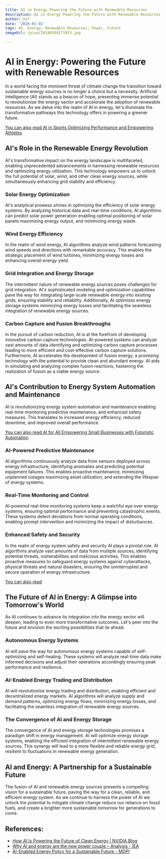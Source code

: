 ```yaml
---
title: AI in Energy Powering the Future with Renewable Resources
description: AI in Energy Powering the Future with Renewable Resources
author: Usf
date: '2024-01-02'
tags: AI, Energy, Renewable Resources, Power, Future
imageUrl: /pixa/20240109171953.jpg

---
```

# AI in Energy: Powering  the Future  with Renewable Resources

In a  world facing  the imminent threat  of climate change the transition toward sustainable energy sources is no longer a choice but a necessity. Artificial Intelligence (AI) stands as a beacon of hope, presenting immense  potential to revolutionize the energy sector and accelerate the adoption of renewable resources. As we delve into  the realm of AI in energy, let's illuminate the transformative pathways this  technology offers in powering a greener future.

[You can also read AI in Sports Optimizing Performance and Empowering Athletes](AI%20in%20Sports%20Optimizing%20Performance%20and%20Empowering%20Athletes)


##  AI's Role in the Renewable Energy  Revolution

AI's transformative impact on the energy landscape  is multifaceted, enabling unprecedented advancements in harnessing renewable  resources and optimizing energy utilization. This technology empowers us to unlock the full  potential of solar, wind, and other clean energy sources, while  simultaneously enhancing grid stability and efficiency.

### Solar Energy Optimization

AI's analytical prowess shines in optimizing the efficiency of solar energy systems. By analyzing historical data and real-time conditions, AI algorithms can predict solar power generation enabling optimal positioning of solar panels maximizing energy output, and minimizing energy  waste.

### Wind Energy Efficiency

In the realm of  wind energy, AI algorithms analyze wind patterns forecasting wind speeds and directions with  remarkable accuracy.  This enables  the strategic placement of  wind turbines, minimizing energy losses and enhancing overall energy yield.

### Grid Integration and Energy Storage

The intermittent nature  of renewable energy sources poses  challenges for  grid integration. AI's  sophisticated modeling and optimization capabilities pave the way for integrating large-scale renewable energy into existing grids, ensuring stability and reliability. Additionally, AI  optimizes energy storage systems minimizing energy losses and facilitating the seamless integration of renewable energy sources.

### Carbon Capture  and Fusion  Breakthroughs

In the pursuit of carbon reduction,  AI is at the forefront of developing innovative carbon capture technologies. AI-powered systems can analyze vast amounts of data identifying  and optimizing carbon capture processes leading to more efficient and  cost-effective carbon capture solutions. Furthermore, AI accelerates  the development of fusion energy,  a promising technology with the potential to provide clean and abundant energy. AI aids in simulating and analyzing complex fusion reactions, hastening the realization of fusion as a viable energy source.

## AI's Contribution  to Energy System  Automation and Maintenance

AI  is revolutionizing energy system automation and maintenance enabling real-time monitoring predictive maintenance,  and enhanced safety measures. This translates to  increased energy efficiency, reduced downtime, and improved overall performance.

[You can also read AI for All Empowering Small Businesses with Futuristic Automation](AI%20for%20All%20Empowering%20Small%20Businesses%20with%20Futuristic%20Automation)


### AI-Powered Predictive Maintenance

AI  algorithms continuously analyze data from sensors deployed across energy infrastructure,  identifying anomalies and predicting potential equipment failures. This enables proactive maintenance, minimizing unplanned outages  maximizing asset utilization, and extending the  lifespan of energy systems.

### Real-Time Monitoring and Control

AI-powered real-time monitoring systems keep a watchful eye over energy systems, ensuring optimal performance and preventing catastrophic events. These systems detect deviations  from normal operating conditions, enabling prompt intervention and  minimizing the impact of  disturbances.

### Enhanced  Safety and Security

In the realm of energy system safety and security AI plays a pivotal role. AI  algorithms  analyze vast amounts of data from multiple sources, identifying potential  threats, vulnerabilities and malicious activities. This enables proactive measures  to safeguard  energy systems against cyberattacks, physical  threats and natural disasters, ensuring the uninterrupted and secure operation of energy infrastructure.

[You can also read  ]()


## The Future  of AI in Energy:  A Glimpse into Tomorrow's World

As AI continues to  advance its integration into the energy sector will  deepen, leading to even more transformative outcomes. Let's peer into the future and envision the exciting possibilities that lie  ahead.

### Autonomous Energy Systems

AI will pave the way for autonomous energy systems capable of  self-optimizing  and self-healing. These systems  will analyze real-time data make informed decisions  and  adjust their operations accordingly  ensuring peak performance and resilience.

### AI-Enabled Energy Trading and Distribution

AI  will revolutionize energy trading and distribution, enabling efficient and decentralized energy  markets. AI algorithms will analyze supply and demand patterns, optimizing energy  flows, minimizing energy losses, and facilitating the seamless integration of renewable energy sources.

### The Convergence of AI and Energy Storage

The convergence of AI and energy storage technologies promises a paradigm shift in  energy  management. AI will optimize energy  storage systems, enabling the  efficient integration of intermittent renewable energy sources. This synergy will lead to a more  flexible and  reliable energy grid, resilient  to fluctuations in renewable energy generation.

## AI and Energy: A Partnership  for a Sustainable Future

The fusion of AI and renewable energy sources presents a  compelling vision for a sustainable future, paving the way for a clean, reliable, and  efficient energy system. As we continue to harness the power of AI we unlock the potential to mitigate climate change reduce our reliance on fossil fuels, and create a brighter more sustainable tomorrow for  generations  to come.

## References:
- [How AI Is Powering the Future of Clean Energy | NVIDIA Blog](https://blogs.nvidia.com/blog/i-am-ai-clean-energy/)
- [Why AI and energy are the new power couple – Analysis - IEA](https://www.iea.org/commentaries/why-ai-and-energy-are-the-new-power-couple)
- [AI-Enabled Energy Policy for a Sustainable Future - MDPI](https://www.mdpi.com/2071-1050/15/9/7643)
